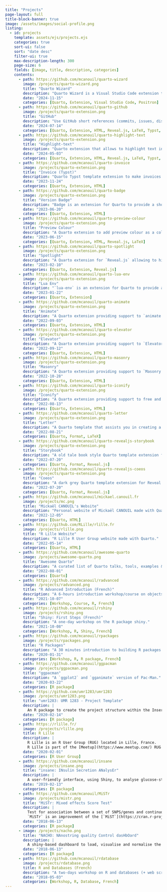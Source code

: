 ```yaml
---
title: "Projects"
page-layout: full
title-block-banner: true
image: /assets/images/social-profile.png
listing:
  - id: projects
    template: assets/ejs/projects.ejs
    categories: true
    sort-ui: false
    sort: "date desc"
    filter-ui: true
    max-description-length: 300
    page-size: 6
    fields: [image, title, description, categories]
    contents:
      - path: https://github.com/mcanouil/quarto-wizard
        image: /projects/quarto-wizard.png
        title: "Quarto Wizard"
        description: "Quarto Wizard is a Visual Studio Code extension that assists you in managing Quarto projects."
        date: "2024-11-15"
        categories: [Quarto, Extension, Visual Studio Code, Positron]
      - path: https://github.com/mcanouil/quarto-github
        image: /projects/quarto-extension.png
        title: "GitHub"
        description: "Use GitHub short references (commits, issues, discussions, and pull request) directly into your Quarto documents."
        date: "2024-07-14"
        categories: [Quarto, Extension, HTML, Reveal.js, LaTeX, Typst, Docx]
      - path: https://github.com/mcanouil/quarto-highlight-text
        image: /projects/quarto-extension.png
        title: "Highlight-text"
        description: "Quarto extension that allows to highlight text in a document for various formats: HTML, LaTeX, Typst, and Docx."
        date: "2024-05-03"
        categories: [Quarto, Extension, HTML, Reveal.js, LaTeX, Typst, Docx]
      - path: https://github.com/mcanouil/quarto-invoice
        image: /projects/quarto-extension.png
        title: "Invoice (Typst)"
        description: "Quarto Typst template extension to make invoices."
        date: "2023-11-24"
        categories: [Quarto, Extension, HTML]
      - path: https://github.com/mcanouil/quarto-badge
        image: /projects/quarto-extension.png
        title: "Version Badge"
        description: "Badge is an extension for Quarto to provide a shortcode to display software version or anything as a badge."
        date: "2023-06-20"
        categories: [Quarto, Extension, HTML]
      - path: https://github.com/mcanouil/quarto-preview-colour
        image: /projects/quarto-extension.png
        title: "Preview Colour"
        description: "A Quarto extension to add preview colour as a coloured symbol next to colour code."
        date: "2023-06-15"
        categories: [Quarto, Extension, HTML, Reveal.js, LaTeX]
      - path: https://github.com/mcanouil/quarto-spotlight
        image: /projects/quarto-extension.png
        title: "Spotlight"
        description: "A Quarto extension for `Reveal.js` allowing to highlight the current mouse position with a spotlight."
        date: "2023-02-10"
        categories: [Quarto, Extension, Reveal.js]
      - path: https://github.com/mcanouil/quarto-lua-env
        image: /projects/quarto-extension.png
        title: "Lua Env"
        description: "`lua-env` is an extension for Quarto to provide access to LUA objects as metadata."
        date: "2023-01-22"
        categories: [Quarto, Extension]
      - path: https://github.com/mcanouil/quarto-animate
        image: /projects/quarto-extension.png
        title: "Animate"
        description: "A Quarto extension providing support to `animate.css`."
        date: "2022-09-03"
        categories: [Quarto, Extension, HTML]
      - path: https://github.com/mcanouil/quarto-elevator
        image: /projects/quarto-extension.png
        title: "Elevator"
        description: "A Quarto extension providing support to `Elevator.js`."
        date: "2022-09-12"
        categories: [Quarto, Extension, HTML]
      - path: https://github.com/mcanouil/quarto-masonry
        image: /projects/quarto-extension.png
        title: "Masonry"
        description: "A Quarto extension providing support to `Masonry.js`."
        date: "2022-10-28"
        categories: [Quarto, Extension, HTML]
      - path: https://github.com/mcanouil/quarto-iconify
        image: /projects/quarto-extension.png
        title: "Iconify"
        description: "A Quarto extension providing support to free and open source icons provided by **Iconify**."
        date: "2022-08-13"
        categories: [Quarto, Extension, HTML]
      - path: https://github.com/mcanouil/quarto-letter
        image: /projects/quarto-extension.png
        title: "Letter"
        description: "A Quarto template that assists you in creating a manuscript using the letter format."
        date: "2022-08-21"
        categories: [Quarto, Format, LaTeX]
      - path: https://github.com/mcanouil/quarto-revealjs-storybook
        image: /projects/quarto-extension.png
        title: "Storybook"
        description: "A old tale book style Quarto template extension for Reveal.js presentation."
        date: "2022-07-20"
        categories: [Quarto, Format, Reveal.js]
      - path: https://github.com/mcanouil/quarto-revealjs-coeos
        image: /projects/quarto-extension.png
        title: "Coeos"
        description: "A dark grey Quarto template extension for Reveal.js presentation."
        date: "2022-07-20"
        categories: [Quarto, Format, Reveal.js]
      - path: https://github.com/mcanouil/mickael.canouil.fr
        image: /projects/mc.png
        title: "Mickaël CANOUIL's Website"
        description: "Personal website of Mickaël CANOUIL made with Quarto."
        date: "2022-12-05"
        categories: [Quarto, HTML]
      - path: https://github.com/RLille/rlille.fr
        image: /projects/rlille.png
        title: "R Lille Website"
        description: "R Lille R User Group website made with Quarto."
        date: "2022-05-14"
        categories: [Quarto, HTML]
      - path: https://github.com/mcanouil/awesome-quarto
        image: /projects/awesome-quarto.png
        title: "Awesome Quarto"
        description: "A curated list of Quarto talks, tools, examples & articles!"
        date: "2022-08-01"
        categories: [Quarto]
      - path: https://github.com/mcanouil/radvanced
        image: /projects/radvanced.png
        title: "R Advanced Introduction (French)"
        description: "A 6-hours introduction workshop/course on objects and types in R."
        date: "2021-10-07"
        categories: [Workshop, Course, R, French]
      - path: https://github.com/mcanouil/rshiny
        image: /projects/rshiny.png
        title: "Shiny: First Steps (French)"
        description: "A one-day workshop on the R package shiny."
        date: "2021-10-08"
        categories: [Workshop, R, Shiny, French]
      - path: https://github.com/mcanouil/rpackages
        image: /projects/rpackages.png
        title: "R Packages"
        description: "A 30 minutes introduction to building R packages."
        date: "2020-01-31"
        categories: [Workshop, R, R package, French]
      - path: https://github.com/mcanouil/ggpacman
        image: /projects/ggpacman.png
        title: "ggpacman"
        description: "A `ggplot2` and `gganimate` version of Pac-Man."
        date: "2020-03-22"
        categories: [R package]
      - path: https://github.com/umr1283/umr1283
        image: /projects/umr1283.png
        title: "umr1283: UMR 1283 - Project Template"
        description: |
          An R package to create the project structure within the Inserm U1283 / CNRS UMR 8199 unit.
        date: "2020-02-14"
        categories: [R package]
      - path: https://rlille.fr/
        image: /projects/rlille.png
        title: R Lille
        description: |
          R Lille is an R User Group (RUG) located in Lille, France.
          R Lille is part of the [Meetup](https://www.meetup.com/) RUG network sponsored by the [R&nbsp;Consortium](https://www.r-consortium.org/).
        date: "2020-02-01"
        categories: [R User Group]
      - path: https://github.com/mcanouil/insane
        image: /projects/insane.png
        title: "insane: INsulin Secretion ANalysEr"
        description: |
          A user-friendly interface, using Shiny, to analyse glucose-stimulated insulin secretion (GSIS) assays in pancreatic beta cells or islets.
        date: "2019-02-13"
        categories: [R package]
      - path: https://github.com/mcanouil/MiSTr
        image: /projects/mistr.png
        title: "MiSTr: Mixed effects Score Test"
        description: |
          Test for association between a set of SNPS/genes and continuous or binary outcomes by including variant characteristic information and using (weighted) score statistics.
          `MiSTr` is an improvement of the [`MiST`](https://cran.r-project.org/package=MiST) outputs.
        date: "2018-06-13"
        categories: [R package]
      - image: /projects/nacho.png
        title: "NACHO: NAnostring quality Control dasHbOard"
        description: |
          A shiny-based dashboard to load, visualise and normalise the exported NanoString nCounter data and facilitates the user in performing a quality control.
        date: "2018-06-13"
        categories: [R package]
      - path: https://github.com/mcanouil/rdatabase
        image: /projects/rdatabase.png
        title: R and Databases (French)
        description: "A two-days workshop on R and databases (+ web scraping)."
        date: "2018-05-03"
        categories: [Workshop, R, Database, French]
---
```

